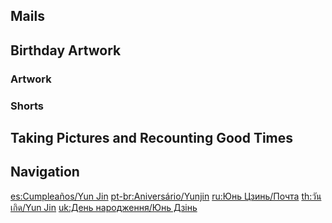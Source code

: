 {{BirthdayIntro|Yun Jin}}

==Mails==
{{Mails by Category Table|Yun Jin Birthday Mails|noheader=1}}

==Birthday Artwork==
===Artwork===
{{Artwork by Category Table
|Character Birthday Artwork
|category = Yun Jin Birthday Artwork
|header = Yun Jin's Birthday Artwork
}}

===Shorts===
{{Artwork by Category Table
|Character Shorts
|category = Yun Jin Birthday Artwork
|header = Yun Jin's Birthday Shorts
}}

==Taking Pictures and Recounting Good Times==
{{Transclude|Taking Pictures and Recounting Good Times/Story/Yun Jin|Stories|main=1|top=1}}

==Navigation==
{{Character Navbox|prelink=1|link type=Birthday}}

[[es:Cumpleaños/Yun Jin]]
[[pt-br:Aniversário/Yunjin]]
[[ru:Юнь Цзинь/Почта]]
[[th:วันเกิด/Yun Jin]]
[[uk:День народження/Юнь Дзінь]]